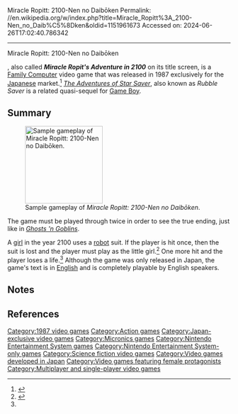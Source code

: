 Miracle Ropitt: 2100-Nen no Daibōken
Permalink: //en.wikipedia.org/w/index.php?title=Miracle_Ropitt%3A_2100-Nen_no_Daib%C5%8Dken&oldid=1151961673
Accessed on: 2024-06-26T17:02:40.786342



------
Miracle Ropitt: 2100-Nen no Daibōken
{{Infobox video game
|title = Miracle Ropitt: 2100-Nen no Daibōken
|image = [[File:MiracleRopitt2100BoxShotNES.jpg|frameless|Miracle Ropitt: 2100-Nen no Daibōken]]
|caption = Cover art
|developer = [[Micronics]]<ref name="gamefaqs">{{cite web | url = http://www.gamefaqs.com/nes/578458-miracle-ropitt-2100-toshi-no-daibouken/data | title = Release information | publisher = [[GameFAQs]] | date = | accessdate = 2011-05-20}}</ref>
|publisher = [[King Records (Japan)|King Records]]<ref name="gamefaqs"/>
|composer = Michio Fujisawa<ref name="compose">{{cite web | url = http://vgmdb.net/album/498 | title = Composer information | publisher = VGMDB | date = | accessdate = 2011-06-06}}</ref> <br> Yasunori Shiono<ref name="compose"/>
|released = {{vgrelease|JP|August 7, 1987<ref name="gamefaqs"/>}}
|genre = [[Action game|Action]]<ref name="gamefaqs"/>
|modes = [[Single-player video game|Single-player]] <br> [[Multiplayer video game|Two-player]]
|platforms = [[Nintendo Entertainment System|Family Computer]]
}}

{{nihongo foot|'''''Miracle Ropitt: 2100-Nen no Daibōken'''''|ミラクルロピット 〜2100年の大冒険〜|lead=yes|group=lower-alpha}}, also called '''''Miracle Ropit's Adventure in 2100''''' on its title screen, is a [[Nintendo Entertainment System|Family Computer]] video game that was released in 1987 exclusively for the [[Japan]]ese market.<ref>{{cite web | url = http://superfamicom.org/famicom/info/miracle-ropits-adventure-in-2100/ | title = English-Japanese title information | publisher = SuperFamicom.org | date = | accessdate = 2011-05-20}}</ref> ''[[The Adventures of Star Saver]]'', also known as ''Rubble Saver'' is a related quasi-sequel for [[Game Boy]].

==Summary==
[[File:MiracleRopitt2100.png|175px|left|thumb|Sample gameplay of ''Miracle Ropitt: 2100-Nen no Daibōken''.]]

The game must be played through twice in order to see the true ending, just like in ''[[Ghosts 'n Goblins]]''.

A [[girl]] in the year 2100 uses a [[robot]] suit. If the player is hit once, then the suit is lost and the player must play as the little girl.<ref name="videogamesmuseum">{{cite web | url = http://www.video-games-museum.com/en/game/Miracle-Ropits-Adventure-in-2100/28/2/5410 | title = Basic overview (in pictures) | publisher = Video Games Museum | date = | accessdate = 2011-05-20}}</ref> One more hit and the player loses a life.<ref name="videogamesmuseum"/> Although the game was only released in Japan, the game's text is in [[English language|English]] and is completely playable by English speakers.

==Notes==
{{notelist}}

==References==
{{reflist}}

{{DEFAULTSORT:Miracle Ropitt: 2100-Nen no Daiboken}}
[[Category:1987 video games]]
[[Category:Action games]]
[[Category:Japan-exclusive video games]]
[[Category:Micronics games]]
[[Category:Nintendo Entertainment System games]]
[[Category:Nintendo Entertainment System-only games]]
[[Category:Science fiction video games]]
[[Category:Video games developed in Japan]]
[[Category:Video games featuring female protagonists]]
[[Category:Multiplayer and single-player video games]]